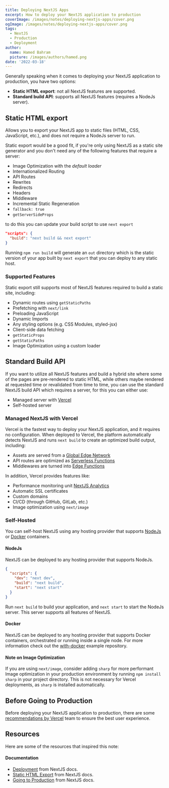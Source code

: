 ---
title: Deploying NextJS Apps
excerpt: How to deploy your NextJS application to production
coverImage: /images/notes/deploying-nextjs-apps/cover.png
ogImage: /images/notes/deploying-nextjs-apps/cover.png
tags:
  - NextJS
  - Production
  - Deployment
author:
  name: Hamed Bahram
  picture: /images/authors/hamed.png
date: '2022-03-18'
---

Generally speaking when it comes to deploying your NextJS application to
production, you have two options:

- **Static HTML export**: not all NextJS features are supported.
- **Standard build API**: supports all NextJS features (requires a NodeJs
  server).

## Static HTML export

Allows you to export your NextJS app to static files (HTML, CSS,
JavaScript, etc.), and does not require a NodeJs server to run.

Static export would be a good fit, if you're only using NextJS as a static
site generator and you don't need any of the following features that
require a server:

- Image Optimization with the _default loader_
- Internationalized Routing
- API Routes
- Rewrites
- Redirects
- Headers
- Middleware
- Incremental Static Regeneration
- `fallback: true`
- `getServerSideProps`

to do this you can update your build script to use `next export`

```json title="package.json"
"scripts": {
  "build": "next build && next export"
}
```

Running `npm run build` will generate an `out` directory which is the
static version of your app built by `next export` that you can deploy to
any static host.

### Supported Features

Static export still supports most of NextJS features required to build a
static site, including:

- Dynamic routes using `getStaticPaths`
- Prefetching with `next/link`
- Preloading JavaScript
- Dynamic Imports
- Any styling options (e.g. CSS Modules, styled-jsx)
- Client-side data fetching
- `getStaticProps`
- `getStaticPaths`
- Image Optimization using a custom loader

## Standard Build API

If you want to utilize all NextJS features and build a hybrid site where
some of the pages are pre-rendered to static HTML, while others maybe
rendered at requested time or revalidated from time to time, you can use
the standard NextJS build API which requires a server, for this you can
either use:

- Managed server with [Vercel](https://vercel.com/)
- Self-hosted server

### Managed NextJS with Vercel

Vercel is the fastest way to deploy your NextJS application, and it
requires no configuration. When deployed to Vercel, the platform
automatically detects NextJS and runs `next build` to create an optimized
build output, including:

- Assets are served from a
  [Global Edge Network](https://vercel.com/features/infrastructure)
- API routes are optimized as
  [Serverless Functions](https://vercel.com/features/infrastructure)
- Middlewares are turned into
  [Edge Functions](https://vercel.com/features/edge-functions)

In addition, Vercel provides features like:

- Performance monitoring unit
  [NextJS Analytics](https://vercel.com/analytics)
- Automatic SSL certificates
- Custom domains
- CI/CD (through GitHub, GitLab, etc.)
- Image optimization using `next/image`

### Self-Hosted

You can self-host NextJS using any hosting provider that supports
[NodeJs](https://nodejs.org/en/) or [Docker](https://www.docker.com/)
containers.

#### NodeJs

NextJS can be deployed to any hosting provider that supports NodeJs.

```json title="package.json"
{
  "scripts": {
    "dev": "next dev",
    "build": "next build",
    "start": "next start"
  }
}
```

Run `next build` to build your application, and `next start` to start the
NodeJs server. This server supports all features of NextJS.

#### Docker

NextJS can be deployed to any hosting provider that supports Docker
containers, orchestrated or running inside a single node. For more
information check out the
[with-docker](https://github.com/vercel/next.js/tree/canary/examples/with-docker)
example repository.

#### Note on Image Optimization

If you are using `next/image`, consider adding `sharp` for more performant
Image optimization in your production environment by running
`npm install sharp` in your project directory. This is not necessary for
Vercel deployments, as `sharp` is installed automatically.

## Before Going to Production

Before deploying your NextJS application to production, there are some
[recommendations by Vercel](https://nextjs.org/docs/going-to-production)
team to ensure the best user experience.

## Resources

Here are some of the resources that inspired this note:

#### Documentation

- [Deployment](https://nextjs.org/docs/deployment) from NextJS docs.
- [Static HTML Export](https://nextjs.org/docs/advanced-features/static-html-export)
  from NextJS docs.
- [Going to Production](https://nextjs.org/docs/going-to-production) from
  NextJS docs.
